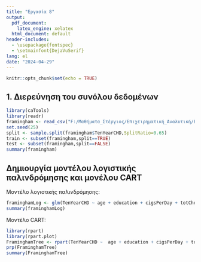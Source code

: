 ---
title: "Εργασία 8"
output:
  pdf_document:
    latex_engine: xelatex
  html_document: default
header-includes:
  - \usepackage{fontspec}
  - \setmainfont{DejaVuSerif}
lang: el
date: "2024-04-29"
---

```{r setup, include=FALSE}
knitr::opts_chunk$set(echo = TRUE)
```

## 1. Διερεύνηση του συνόλου δεδομένων

```{r}
library(caTools)
library(readr)
framingham <- read_csv("F:/Μαθήματα_Στέργιος/Επιχειρηματική_Αναλυτική/Exercises/Exercise_006/framingham.csv",show_col_types = FALSE)  
set.seed(25)
split <- sample.split(framingham$TenYearCHD,SplitRatio=0.65)
train <- subset(framingham,split==TRUE)
test <- subset(framingham,split==FALSE)
summary(framingham)
```

## Δημιουργία μοντέλου λογιστικής παλινδρόμησης και μονέλου CART

Μοντέλο λογιστικής παλινδρόμησης:

```{r}
framinghamLog <- glm(TenYearCHD ~ age + education + cigsPerDay + totChol + sysBP + diaBP + BMI + heartRate + glucose, data=framingham, family=binomial)
summary(framinghamLog)
```


Μοντέλο CART:

```{r}
library(rpart)
library(rpart.plot)
FraminghamTree <- rpart(TenYearCHD ~  age + education + cigsPerDay + totChol + sysBP + diaBP + BMI + heartRate + glucose, data = train, method = "class", minbucket = 1)
prp(FraminghamTree)
summary(FraminghamTree)
```
